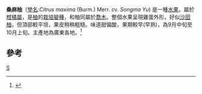 {{Infraspeciesbox
| genus = Citrus
| species = maxima
| species_link = 柚
| varietas = Songma Yu
| authority = 
}}
'''桑麻柚'''（[[三名法|學名]]:''Citrus maxima'' (Burm.) Merr. cv. ''Songma Yu'') 是一種[[水果|水果]]，屬於[[柑橘屬|柑橘屬]]，是[[柚|柚]]的[[栽培品种|栽培變種]]，和柚同屬於[[喬木|喬木]]。整個水果呈現雞蛋外形，好似[[沙田柚|沙田柚]]，但頂部較平坦，果皮稍稍粗糙。味道甜偏酸，果期較早(早熟)，為9月中旬至10月上旬。主產地為廣東各地。<ref>{{Cite web |url=http://frps.eflora.cn/frps/Citrus%20maxima |title=中國植物誌關於''Citrus maxima'' (Burm.) Merr. cv. ''Songma Yu''的記載 |accessdate=2013-11-18 |archive-date=2014-08-06 |archive-url=https://web.archive.org/web/20140806193729/http://frps.eflora.cn/frps/Citrus%20maxima |dead-url=no }}</ref>

== 參考 ==
{{reflist}}
{{taxonbar}}

{{Citrus}}
{{Fruit-stub}}

[[Category:柑橘屬|S]]